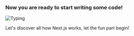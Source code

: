 ### Now you are ready to start writing some code!

![Typing](../../images/cat.gif)

Let's discover all how Next.js works, let the fun part begin!
